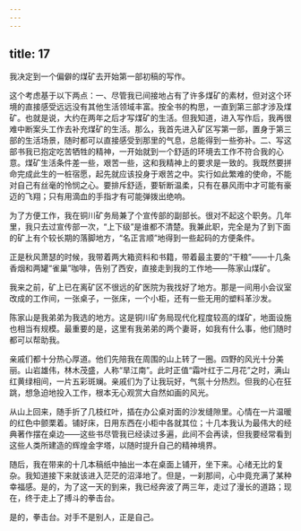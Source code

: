 ```yaml
---
---
---
```

title: 17
---




我决定到一个偏僻的煤矿去开始第一部初稿的写作。

这个考虑基于以下两点：一、尽管我已间接地占有了许多煤矿的素材，但对这个环境的直接感受远远没有其他生活领域丰富。按全书的构思，一直到第三部才涉及煤矿。也就是说，大约在两年之后才写煤矿的生活。但我知道，进入写作后，我再很难中断案头工作去补充煤矿的生活。那么，我首先进入矿区写第一部，置身于第三部的生活场景，随时都可以直接感受到那里的气息，总能得到一些弥补。二、写这部书我已抱定吃苦牺牲的精神，一开始就到一个舒适的环境去工作不符合我的心意。煤矿生活条件差一些，艰苦一些，这和我精神上的要求是一致的。我既然要拼命完成此生的一桩宿愿，起先就应该投身于艰苦之中。实行如此繁难的使命，不能对自己有丝毫的怜悯之心。要排斥舒适，要斩断温柔，只有在暴风雨中才可能有豪迈的飞翔；只有用滴血的手指才有可能弹拨出绝响。

为了方便工作，我在铜川矿务局兼了个宣传部的副部长。很对不起这个职务。几年里，我只去过宣传部一次，“上下级”是谁都不清楚。我兼此职，完全是为了到下面的矿上有个较长期的落脚地方，“名正言顺”地得到一些起码的方便条件。

正是秋风萧瑟的时候，我带着两大箱资料和书籍，带着最主要的“干粮”——十几条香烟和两罐“雀巢”咖啡，告别了西安，直接走到我的工作地——陈家山煤矿。

我来之前，矿上已在离矿区不很远的矿医院为我找好了地方。那是一间用小会议室改成的工作间，一张桌子，一张床，一个小柜，还有一些无用的塑料革沙发。

陈家山是我弟弟为我选的地方。这是铜川矿务局现代化程度较高的煤矿，地面设施也相当有规模。最重要的是，这里有我弟弟的两个妻哥，如我有什么事，他们随时都可以帮助我。

亲戚们都十分热心厚道。他们先陪我在周围的山上转了一圈。四野的风光十分美丽。山岩雄伟，林木茂盛，人称“旱江南”。此时正值“霜叶红于二月花”之时，满山红黄绿相间，一片五彩斑斓。亲戚们为了让我玩好，气氛十分热烈。但我的心在狂跳，想急迫地投入工作，根本无心观赏大自然如画的风光。

从山上回来，随手折了几枝红叶，插在办公桌对面的沙发缝隙里。心情在一片温暖的红色中颤栗着。铺好床，日用东西在小柜中各就其位；十几本我认为最伟大的经典著作摆在桌边——这些书尽管我已经读过多遍，此间不会再读，但我要经常看到这些人类所建造的辉煌金字塔，以随时提升自己的精神境界。

随后，我在带来的十几本稿纸中抽出一本在桌面上铺开，坐下来。心绪无比的复杂。我知道接下来就该进入茫茫的沼泽地了。但是，一刹那间，心中竟充满了某种幸福感。是的，为了这一天的到来，我已经奔波了两三年，走过了漫长的道路；现在，终于走上了搏斗的拳击台。

是的，拳击台。对手不是别人，正是自己。